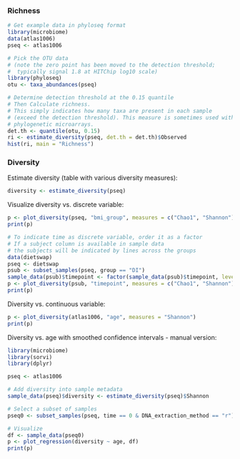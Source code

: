 ### Richness 

```r
# Get example data in phyloseq format
library(microbiome)
data(atlas1006)
pseq <- atlas1006

# Pick the OTU data
# (note the zero point has been moved to the detection threshold;
#  typically signal 1.8 at HITChip log10 scale)
library(phyloseq)
otu <- taxa_abundances(pseq)

# Determine detection threshold at the 0.15 quantile
# Then Calculate richness.
# This simply indicates how many taxa are present in each sample
# (exceed the detection threshold). This measure is sometimes used with
# phylogenetic microarrays.
det.th <- quantile(otu, 0.15)
ri <- estimate_diversity(pseq, det.th = det.th)$Observed
hist(ri, main = "Richness")
```


### Diversity 

Estimate diversity (table with various diversity measures):

```r
diversity <- estimate_diversity(pseq)
```

Visualize diversity vs. discrete variable:

```r
p <- plot_diversity(pseq, "bmi_group", measures = c("Chao1", "Shannon"), indicate.subjects = FALSE)
print(p)

# To indicate time as discrete variable, order it as a factor
# If a subject column is available in sample data
# the subjects will be indicated by lines across the groups
data(dietswap)
pseq <- dietswap
psub <- subset_samples(pseq, group == "DI")
sample_data(psub)$timepoint <- factor(sample_data(psub)$timepoint, levels = sort(unique(sample_data(psub)$timepoint)))
p <- plot_diversity(psub, "timepoint", measures = c("Chao1", "Shannon"), indicate.subject = TRUE)
print(p)
```


Diversity vs. continuous variable:

```r
p <- plot_diversity(atlas1006, "age", measures = "Shannon")
print(p)
```


Diversity vs. age with smoothed confidence intervals - manual version:

```r
library(microbiome)
library(sorvi)
library(dplyr)

pseq <- atlas1006

# Add diversity into sample metadata
sample_data(pseq)$diversity <- estimate_diversity(pseq)$Shannon

# Select a subset of samples
pseq0 <- subset_samples(pseq, time == 0 & DNA_extraction_method == "r")

# Visualize
df <- sample_data(pseq0)
p <- plot_regression(diversity ~ age, df)
print(p)
```






